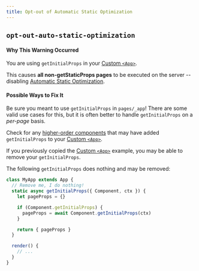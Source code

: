 ```yaml
---
title: Opt-out of Automatic Static Optimization
---
```


## `opt-out-auto-static-optimization`

#### Why This Warning Occurred

You are using `getInitialProps` in your [Custom `<App>`](https://nextjs.org/docs/advanced-features/custom-app).

This causes **all non-getStaticProps pages** to be executed on the server -- disabling [Automatic Static Optimization](https://nextjs.org/docs/advanced-features/automatic-static-optimization).

#### Possible Ways to Fix It

Be sure you meant to use `getInitialProps` in `pages/_app`!
There are some valid use cases for this, but it is often better to handle `getInitialProps` on a _per-page_ basis.

Check for any [higher-order components](https://reactjs.org/docs/higher-order-components.html) that may have added `getInitialProps` to your [Custom `<App>`](https://nextjs.org/docs/advanced-features/custom-app).

If you previously copied the [Custom `<App>`](https://nextjs.org/docs/advanced-features/custom-app) example, you may be able to remove your `getInitialProps`.

The following `getInitialProps` does nothing and may be removed:

```js
class MyApp extends App {
  // Remove me, I do nothing!
  static async getInitialProps({ Component, ctx }) {
    let pageProps = {}

    if (Component.getInitialProps) {
      pageProps = await Component.getInitialProps(ctx)
    }

    return { pageProps }
  }

  render() {
    // ...
  }
}
```
